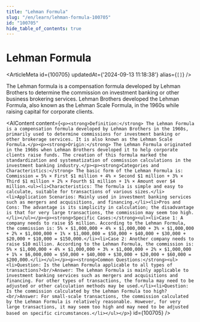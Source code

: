 ```yaml
---
title: "Lehman Formula"
slug: "/en/learn/lehman-formula-100705"
id: "100705"
hide_table_of_contents: true
---
```



# Lehman Formula

<ArticleMeta id={100705} updatedAt={'2024-09-13 11:18:38'} alias={`[]`} />
<div className='border-solid border-b border-t-0 my-4 border-[var(--ifm-color-gray-300)]' />

The Lehman formula is a compensation formula developed by Lehman Brothers to determine the commission on investment banking or other business brokering services. Lehman Brothers developed the Lehman Formula, also known as the Lehman Scale Formula, in the 1960s while raising capital for corporate clients.

<AIContent content={`<p><strong>Definition:</strong> The Lehman Formula is a compensation formula developed by Lehman Brothers in the 1960s, primarily used to determine commissions for investment banking or other brokerage services. It is also known as the Lehman Scale Formula.</p><p><strong>Origin:</strong> The Lehman Formula originated in the 1960s when Lehman Brothers developed it to help corporate clients raise funds. The creation of this formula marked the standardization and systematization of commission calculations in the investment banking industry.</p><p><strong>Categories and Characteristics:</strong> The basic form of the Lehman Formula is: Commission = 5% × First $1 million + 4% × Second $1 million + 3% × Third $1 million + 2% × Fourth $1 million + 1% × Amount over $4 million.<ul><li>Characteristics: The formula is simple and easy to calculate, suitable for transactions of various sizes.</li><li>Application Scenarios: Mainly used in investment banking services such as mergers and acquisitions, and financing.</li><li>Pros and Cons: The advantage is its simplicity in calculation; the disadvantage is that for very large transactions, the commission may seem too high.</li></ul></p><p><strong>Specific Cases:</strong><ul><li>Case 1: A company needs to raise $5 million. According to the Lehman Formula, the commission is: 5% × $1,000,000 + 4% × $1,000,000 + 3% × $1,000,000 + 2% × $1,000,000 + 1% × $1,000,000 = $50,000 + $40,000 + $30,000 + $20,000 + $10,000 = $150,000.</li><li>Case 2: Another company needs to raise $10 million. According to the Lehman Formula, the commission is: 5% × $1,000,000 + 4% × $1,000,000 + 3% × $1,000,000 + 2% × $1,000,000 + 1% × $6,000,000 = $50,000 + $40,000 + $30,000 + $20,000 + $60,000 = $200,000.</li></ul></p><p><strong>Common Questions:</strong><ul><li>Question: Is the Lehman Formula applicable to all types of transactions?<br/>Answer: The Lehman Formula is mainly applicable to investment banking services such as mergers and acquisitions and financing. For other types of transactions, the formula may need to be adjusted or other calculation methods may be used.</li><li>Question: Is the commission calculated by the Lehman Formula too high?<br/>Answer: For small-scale transactions, the commission calculated by the Lehman Formula is relatively reasonable. However, for very large transactions, it may seem too high and may need to be adjusted based on specific circumstances.</li></ul></p>`} id={100705} />
